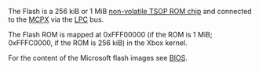 The Flash is a 256 kiB or 1 MiB [[Wikipedia:Flash_memory|non-volatile <abbr title="Thin Small Outline Package">TSOP</abbr> ROM chip]] and connected to the [[MCPX]] via the [[Wikipedia:Low Pin Count|<abbr title="Low Pin Count">LPC</abbr>]] bus.

The Flash ROM is mapped at 0xFFF00000 (if the ROM is 1 MiB; 0xFFFC0000, if the ROM is 256 kiB) in the Xbox kernel. 

For the content of the Microsoft flash images see [[BIOS]].